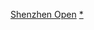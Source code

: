 {{navbox
|name = 深圳網球公開賽
|title = [[深圳網球公開賽]]
|state = {{{state|autocollapse}}}
|bodystyle = width:auto; min-width:33em
|titlestyle = background-color:#D7ECFF;
|list1 = 女子
{{navbox decade list|link=深圳公開賽||||2013|2014|2015|2016|2017|2018|2019|   }}
|list2 = 男子
{{navbox decade list|link=深圳公開賽|||||2014|2015|2016|2017|2018|   |   }}
}}<noinclude>
{{collapsible option}}
[[Category:網球模板|Shenzhen Open]]
[[Category:深圳公開賽|*]]
</noinclude>